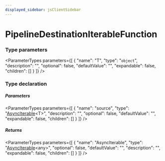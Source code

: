 ```yaml
---
displayed_sidebar: jsClientSidebar
---
```



# PipelineDestinationIterableFunction

### Type parameters

<ParameterTypes parameters={[
  {
    "name": "T",
    "type": "`object`",
    "description": "",
    "optional": false,
    "defaultValue": "",
    "expandable": false,
    "children": []
  }
]} />

### Type declaration

##### Parameters

<ParameterTypes parameters={[
  {
    "name": "source",
    "type": "[AsyncIterable](../../internal/interfaces/internal.AsyncIterable.mdx)&#60;T&#62;",
    "description": "",
    "optional": false,
    "defaultValue": "",
    "expandable": false,
    "children": []
  }
]} />

##### Returns

<ParameterTypes parameters={[
  {
    "name": "AsyncIterable",
    "type": "[AsyncIterable](../../internal/interfaces/internal.AsyncIterable.mdx)&#60;any&#62;",
    "optional": false,
    "defaultValue": "",
    "description": "",
    "expandable": false,
    "children": []
  }
]} />

